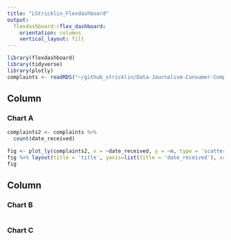 ```yaml
---
title: "LStricklin_Flexdashboard"
output: 
  flexdashboard::flex_dashboard:
    orientation: columns
    vertical_layout: fill
---
```


```r
library(flexdashboard)
library(tidyverse)
library(plotly)
complaints <- readRDS("~/github_stricklin/Data-Journalism-Consumer-Complaints/complaints.rds")
```

Column {data-width=650}
-----------------------------------------------------------------------

### Chart A

```r



complaints2 <- complaints %>%
  count(date_received)

fig <- plot_ly(complaints2, x = ~date_received, y = ~n, type = 'scatter', mode = 'lines')
fig %>% layout(title = 'title', yaxis=list(title = 'date_received'), xaxis = list(title='n'))
fig

```

Column {data-width=350}
-----------------------------------------------------------------------

### Chart B

```r

```

### Chart C

```r

```

